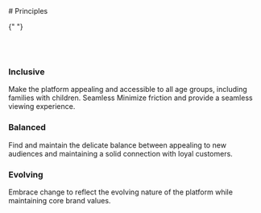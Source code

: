 
<Meta title="Principles" />

<div>
  # Principles

{" "}

<br />
<br />

### Inclusive

Make the platform appealing and accessible to all age groups, including families with children.
Seamless
Minimize friction and provide a seamless viewing experience.

### Balanced

Find and maintain the delicate balance between appealing to new audiences and maintaining a solid connection with
loyal customers.

### Evolving

Embrace change to reflect the evolving nature of the platform while maintaining core brand values.

</div>
